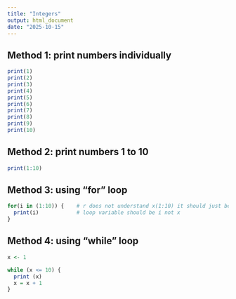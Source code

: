 ```yaml
---
title: "Integers"
output: html_document
date: "2025-10-15"
---
```


## Method 1: print numbers individually

```r
print(1)
print(2)
print(3)
print(4)
print(5)
print(6)
print(7)
print(8)
print(9)
print(10)
```

## Method 2: print numbers 1 to 10

```r
print(1:10)
```

## Method 3: using "for" loop

```r
for(i in (1:10)) {    # r does not understand x(1:10) it should just be i in (1:10)
  print(i)            # loop variable should be i not x
}
```


## Method 4: using "while" loop

```r
x <- 1

while (x <= 10) {
  print (x)
  x = x + 1
}
```

